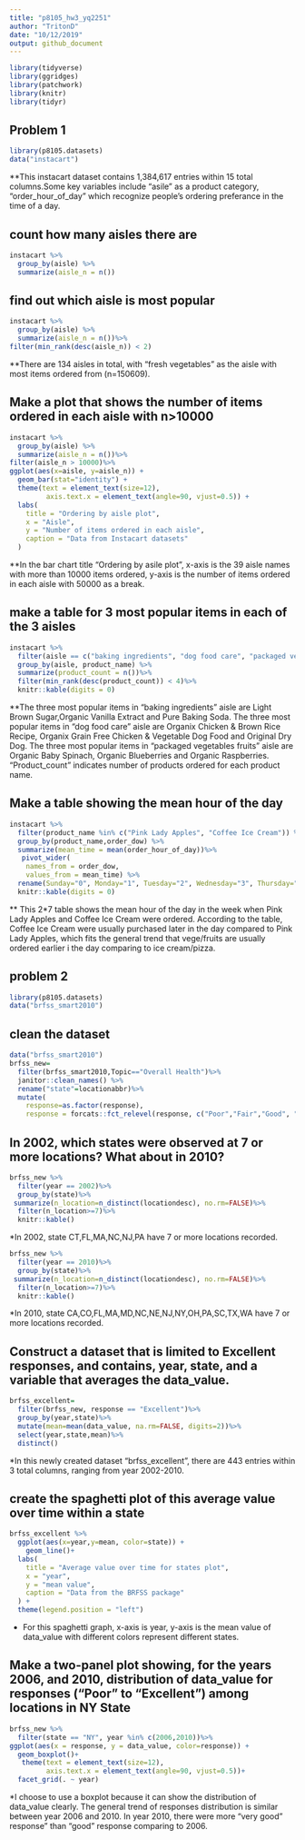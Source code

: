```yaml
---
title: "p8105_hw3_yq2251"
author: "TritonD"
date: "10/12/2019"
output: github_document
---
```

```r
library(tidyverse)
library(ggridges)
library(patchwork)
library(knitr)
library(tidyr)
```

## Problem 1
```r
library(p8105.datasets)
data("instacart")
```

**This instacart dataset contains 1,384,617 entries within 15 total columns.Some key variables include "asile" as a product category, "order_hour_of_day" which recognize people's ordering preferance in the time of a day.


## count how many aisles there are
```r
instacart %>%
  group_by(aisle) %>%
  summarize(aisle_n = n())
```

## find out which aisle is most popular
```r
instacart %>%
  group_by(aisle) %>%
  summarize(aisle_n = n())%>%
filter(min_rank(desc(aisle_n)) < 2)

```

**There are 134 aisles in total, with "fresh vegetables" as the aisle with most items ordered from (n=150609).



## Make a plot that shows the number of items ordered in each aisle with n>10000
```r
instacart %>%
  group_by(aisle) %>%
  summarize(aisle_n = n())%>%
filter(aisle_n > 10000)%>%
ggplot(aes(x=aisle, y=aisle_n)) +
  geom_bar(stat="identity") +
  theme(text = element_text(size=12),
         axis.text.x = element_text(angle=90, vjust=0.5)) +
  labs(
    title = "Ordering by aisle plot",
    x = "Aisle",
    y = "Number of items ordered in each aisle",
    caption = "Data from Instacart datasets"
  )
```

**In the bar chart title "Ordering by asile plot", x-axis is the 39 aisle names with more than 10000 items ordered, y-axis is the number of items ordered in each aisle with 50000 as a break.




## make a table for 3 most popular items in each of the 3 aisles 
```r
instacart %>%
  filter(aisle == c("baking ingredients", "dog food care", "packaged vegetables fruits")) %>% 
  group_by(aisle, product_name) %>% 
  summarize(product_count = n())%>%
  filter(min_rank(desc(product_count)) < 4)%>%
  knitr::kable(digits = 0)
```

**The three most popular items in "baking ingredients" aisle are Light Brown Sugar,Organic Vanilla Extract and Pure Baking Soda. The three most popular items in "dog food care" aisle are Organix Chicken & Brown Rice Recipe, Organix Grain Free Chicken & Vegetable Dog Food and Original Dry Dog. The three most popular items in "packaged vegetables fruits" aisle are Organic Baby Spinach, Organic Blueberries and Organic Raspberries. "Product_count" indicates number of products ordered for each product name.




## Make a table showing the mean hour of the day 
```r
instacart %>%
  filter(product_name %in% c("Pink Lady Apples", "Coffee Ice Cream")) %>% 
  group_by(product_name,order_dow) %>% 
  summarize(mean_time = mean(order_hour_of_day))%>%
   pivot_wider(
    names_from = order_dow,
    values_from = mean_time) %>% 
  rename(Sunday="0", Monday="1", Tuesday="2", Wednesday="3", Thursday="4", Friday="5", Saturday="6")%>%
  knitr::kable(digits = 0)
```

** This 2*7 table shows the mean hour of the day in the week when Pink Lady Apples and Coffee Ice Cream were ordered. According to the table, Coffee Ice Cream were usually purchased later in the day compared to Pink Lady Apples, which fits the general trend that vege/fruits are usually ordered earlier i the day comparing to ice cream/pizza.








## problem 2
```r
library(p8105.datasets)
data("brfss_smart2010")
```

## clean the dataset
```r
data("brfss_smart2010")
brfss_new=
  filter(brfss_smart2010,Topic=="Overall Health")%>%
  janitor::clean_names() %>%
  rename("state"=locationabbr)%>%
  mutate(
    response=as.factor(response),
    response = forcats::fct_relevel(response, c("Poor","Fair","Good", "Very good","Excellent")))
```


## In 2002, which states were observed at 7 or more locations? What about in 2010?
```r
brfss_new %>%
  filter(year == 2002)%>%
  group_by(state)%>%
 summarize(n_location=n_distinct(locationdesc), no.rm=FALSE)%>%
  filter(n_location>=7)%>%
  knitr::kable()
```

*In 2002, state CT,FL,MA,NC,NJ,PA have 7 or more locations recorded.



```r
brfss_new %>%
  filter(year == 2010)%>%
  group_by(state)%>%
 summarize(n_location=n_distinct(locationdesc), no.rm=FALSE)%>%
  filter(n_location>=7)%>%
  knitr::kable()
```

*In 2010, state CA,CO,FL,MA,MD,NC,NE,NJ,NY,OH,PA,SC,TX,WA have 7 or more locations recorded.



## Construct a dataset that is limited to Excellent responses, and contains, year, state, and a variable that averages the data_value.
```r
brfss_excellent=
  filter(brfss_new, response == "Excellent")%>%
  group_by(year,state)%>%
  mutate(mean=mean(data_value, na.rm=FALSE, digits=2))%>%
  select(year,state,mean)%>%
  distinct()
```

*In this newly created dataset "brfss_excellent", there are 443 entries within 3 total columns, ranging from year 2002-2010.



## create the spaghetti plot of this average value over time within a state
```r
brfss_excellent %>%
  ggplot(aes(x=year,y=mean, color=state)) + 
    geom_line()+
  labs(
    title = "Average value over time for states plot",
    x = "year",
    y = "mean value",
    caption = "Data from the BRFSS package"
  ) +
  theme(legend.position = "left")
```

* For this spaghetti graph, x-axis is year, y-axis is the mean value of data_value with different colors represent different states.




## Make a two-panel plot showing, for the years 2006, and 2010, distribution of data_value for responses (“Poor” to “Excellent”) among locations in NY State

```r
brfss_new %>%
  filter(state == "NY", year %in% c(2006,2010))%>%
ggplot(aes(x = response, y = data_value, color=response)) + 
  geom_boxplot()+
   theme(text = element_text(size=12),
         axis.text.x = element_text(angle=90, vjust=0.5))+
  facet_grid(. ~ year)
```

*I choose to use a boxplot because it can show the distribution of data_value clearly. The general trend of responses distribution is similar between year 2006 and 2010. In year 2010, there were more "very good" response" than "good" response comparing to 2006.






